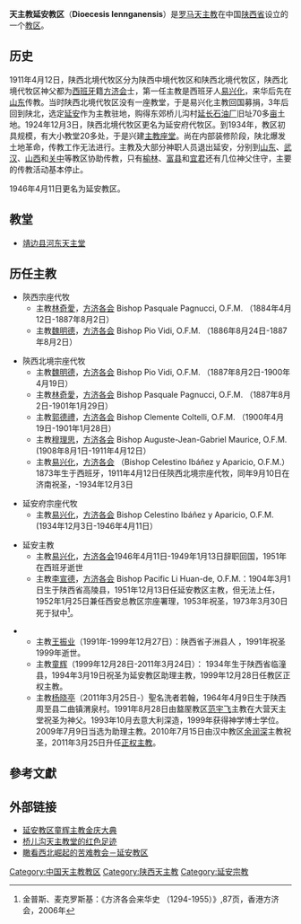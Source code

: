{{Infobox Roman Catholic diocese
|Roman Catholic Diocese of = 天主教延安教区
|Latin name of diocese = Dioecesis Iennganensis
|image = 
|caption = 
|location = [[中国|中国]][[陕西省|陕西省]][[榆林市|榆林市]][[靖边县|靖边县]]
|territory = [[榆林市|榆林市]]，[[延安市|延安市]]，[[靖边县|靖边县]]、[[定边县|定边县]]、[[佳县|佳县]]
|population = 4-6万
|rite = [[罗马礼|罗马礼]]
|patron = 
|province = 陕西
|established = 1911年
|cathedral = 毛团天主堂
|co-cathedral =
|leadership = 主教
|website = 
|pope = 
|metropolitan = 
|ordinary = [[杨晓亭|杨晓亭]]
|coadjutor archbishop =
|coadjutor bishop = 
|auxiliary =
|emeritus =[[童辉_(主教)|童辉]]
}}


'''天主教延安教区'''（'''Dioecesis Iennganensis'''）是[[罗马天主教|罗马天主教]]在中国[[陕西省|陕西省]]设立的一个[[教区|教区]]。

== 历史 ==
1911年4月12日，陕西北境代牧区分为陕西中境代牧区和陕西北境代牧区，陕西北境代牧区神父都为[[西班牙|西班牙]]籍[[方济会|方济会]]士，第一任主教是西班牙人[[易兴化|易兴化]]，来华后先在[[山东|山东]]传教。当时陕西北境代牧区没有一座教堂，于是易兴化主教回国募捐，3年后回到陕北，选定[[延安|延安]]作为主教驻地，购得东郊桥儿沟村[[延长石油厂|延长石油厂]]旧址70多[[亩|亩]]土地。1924年12月3日，陕西北境代牧区更名为延安府代牧区。到1934年，教区初具规模，有大小教堂20多处，于是兴建[[主教座堂|主教座堂]]。尚在内部装修阶段，陕北爆发土地革命，传教工作无法进行。主教及大部分神职人员退出延安，分别到[[山东|山东]]、[[武汉|武汉]]、[[山西|山西]]和[[关中|关中]]等教区协助传教，只有[[榆林|榆林]]、[[富县|富县]]和[[宜君|宜君]]还有几位神父住守，主要的传教活动基本停止。

1946年4月11日更名为延安教区。

== 教堂 ==
*[[靖边县河东天主堂|靖边县河东天主堂]]

== 历任主教 ==
*陝西宗座代牧
**主教[[林奇愛|林奇愛]]，[[方济各会|方济各会]] Bishop Pasquale Pagnucci, O.F.M. （1884年4月12日-1887年8月2日）
**主教[[魏明德|魏明德]]，[[方济各会|方济各会]] Bishop Pio Vidi, O.F.M. （1886年8月24日-1887年8月2日）

*陝西北境宗座代牧
**主教[[魏明德|魏明德]]，[[方济各会|方济各会]] Bishop Pio Vidi, O.F.M. （1887年8月2日-1900年4月19日）
**主教[[林奇愛|林奇愛]]，[[方济各会|方济各会]] Bishop Pasquale Pagnucci, O.F.M. （1887年8月2日-1901年1月29日）
**主教[[郭德禮|郭德禮]]，[[方济各会|方济各会]] Bishop Clemente Coltelli, O.F.M. （1900年4月19日-1901年1月28日）
**主教[[穆理思|穆理思]]，[[方济各会|方济各会]] Bishop Auguste-Jean-Gabriel Maurice, O.F.M. (1908年8月1日-1911年4月12日）
**主教[[易兴化|易兴化]]，[[方济各会|方济各会]] （Bishop Celestino Ibáñez y Aparicio, O.F.M.）1873年生于西班牙，1911年4月12日任陝西北境宗座代牧，同年9月10日在济南祝圣，-1934年12月3日

*延安府宗座代牧
**主教[[易兴化|易兴化]]，[[方济各会|方济各会]] Bishop Celestino Ibáñez y Aparicio, O.F.M. (1934年12月3日-1946年4月11日）

*延安主教
**主教[[易兴化|易兴化]]，[[方济各会|方济各会]]1946年4月11日-1949年1月13日辞职回国，1951年在西班牙逝世
**主教[[李宣德|李宣德]]，[[方济各会|方济各会]] Bishop Pacific Li Huan-de, O.F.M.：1904年3月1日生于陕西省高陵县，1951年12月13日任延安教区主教，但无法上任，1952年1月25日兼任西安总教区宗座署理，1953年祝圣，1973年3月30日死于狱中<ref>金普斯、麦克罗斯基：《方济各会来华史 （1294-1955）》,87页，香港方济会，2006年</ref>。

**主教[[王振业|王振业]]（1991年-1999年12月27日）：陕西省子洲县人 ，1991年祝圣  1999年逝世。
**主教[[童辉_(主教)|童辉]]（1999年12月28日-2011年3月24日）： 1934年生于陕西省临潼县，1994年3月19日祝圣为延安教区助理主教，1999年12月28日任教区正权主教。
**主教[[杨晓亭|杨晓亭]]（2011年3月25日-）聖名洗者若翰，1964年4月9日生于陕西周至县二曲镇渭泉村。1991年8月28日由盩厔教区[[范宇飞|范宇飞]]主教在大营天主堂祝圣为神父。1993年10月去意大利深造，1999年获得神学博士学位。2009年7月9日当选为助理主教。2010年7月15日由汉中教区[[余润深|余润深]]主教祝圣，2011年3月25日升任[[正权主教|正权主教]]。

==參考文獻==
<div class="references-small">
<references />
</div>

==外部链接==
*[http://www.cncatholic.org/zxpd/2233477667.html 延安教区童辉主教金庆大典]{{dead link|date=2017年12月 |bot=InternetArchiveBot |fix-attempted=yes }}
*[http://www.mzb.com.cn/onews.asp?id=28231 桥儿沟天主教堂的红色足迹]{{dead link|date=2017年12月 |bot=InternetArchiveBot |fix-attempted=yes }}
*[http://www.cncatholic.org/zxpd/2238575721.html 瞰看西北崛起的苦难教会－延安教区]{{dead link|date=2017年12月 |bot=InternetArchiveBot |fix-attempted=yes }}

{{中国天主教教区}}

[[Category:中国天主教教区|Category:中国天主教教区]]
[[Category:陕西天主教|Category:陕西天主教]]
[[Category:延安宗教|Category:延安宗教]]
